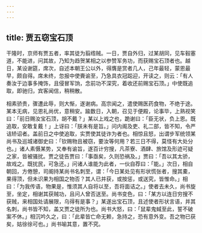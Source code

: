 ```yaml
---
---
---
```

title: 贾五窃宝石顶
---



干隆时，京师有贾五者，率其徒为翦绺贼。一日，贾自外归，过某胡同，见车毂塞道，不能进，问其故，乃知为趋贺某相之以参赞军务功，而获赐宝石顶者也。越日，某设谢筵，席次，自述本朝王公以外，得膺是赏者几人，己年最轻，蒙恩最早，颇自得。席未终，忽报中使賷谕至，乃急具衣冠跽迎，开读之，则云：「有人奏汝于边事多掩饰，且侵冒军饷，念前功不深究，着收还前赐宝石顶。」中使既追取，即驰归，宾客闻信，稍稍散。

相素骄贵，骤遭此辱，则大惭，遂谢病。高宗闻之，遣使赐医药食物，不绝于途。某本无病，见恩礼尚优，意稍安。踰数日，入朝，召见于便殿，论事毕，上熟视笑曰：「前日赐汝宝石顶，胡不戴？」某以上戏之也，跪谢曰：「臣无状，负上恩。既追取，安敢复戴！」上讶曰：「朕未有是旨。」问内阁及吏、礼二部，皆不知，令严诘矫诏者。盖前日之中使追取，实贾使其徒诈为者也。相惊且怒，出谓步军统领某尚书及巡城诸御史曰：「钦赐物且被窃，要汝等何用？若三日不得，莫怪有大处分也。」诸人素慑某势，又奉有谕旨，遂百计穷搜，凡茶寮、酒肆、旅馆及形迹可疑之家，皆被骚扰。贾之徒告贾曰：「事亟矣，久则恐祸及。」贾曰：「吾以其太骄，故戏之。既扰民，可急还。」问诸人谁能为此者，一伙自荐曰：「能。」次日，相自朝回，方倦憩，司阍持某尚书名刺至，谓：「今日某处见有形状慌张者，搜其橐，果得顶，但未识果为相国之物否？其人已并获，或按惩，或送究，皆惟命。」相曰：「为我传语，物果是，惟须其人自将以至，吾将面诘之。」使者去未久，尚书旋至，坐定，相谢其获贼功，且问人曾否送至。尚书变色，曰：「某方以连日穷搜不获贼，来相国处请展限，乌得有是事？」某遂出宝石顶，且述使者形状言语，并其名刺，尚书皆不知，盖又贾之徒所为也。尚书大怒，曰：「鼠辈鬼蜮至此，誓不破案不休。」相沉吟久之，曰：「此辈皆亡命无赖，急持之，恐有意外变。吾之物已获矣，姑徐徐可也。」尚书喻其意，置不究。